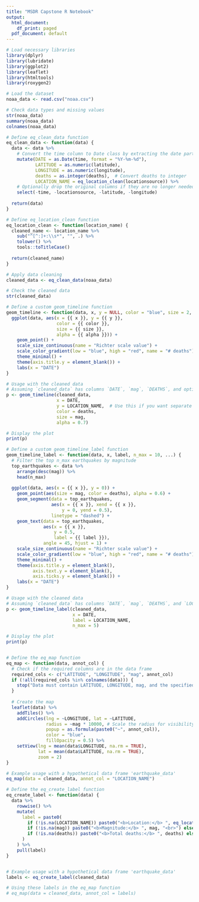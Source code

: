 ---
title: "MSDR Capstone R Notebook"
output:
  html_document:
    df_print: paged
  pdf_document: default
---

```{r}
# Load necessary libraries
library(dplyr)
library(lubridate)
library(ggplot2)
library(leaflet)
library(htmltools)
library(roxygen2)
```

```{r}
# Load the dataset
noaa_data <- read.csv("noaa.csv")
```


```{r}
# Check data types and missing values
str(noaa_data)
summary(noaa_data)
colnames(noaa_data)
```


```{r}
# Define eq_clean_data function
eq_clean_data <- function(data) {
  data <- data %>%
    # Convert the time column to Date class by extracting the date part
    mutate(DATE = as.Date(time, format = "%Y-%m-%d"),
           LATITUDE = as.numeric(latitude),
           LONGITUDE = as.numeric(longitude),
           deaths = as.integer(deaths),  # Convert deaths to integer
           LOCATION_NAME = eq_location_clean(locationsource)) %>%
    # Optionally drop the original columns if they are no longer needed
    select(-time, -locationsource, -latitude, -longitude)
  
  return(data)
}
```


```{r}
# Define eq_location_clean function
eq_location_clean <- function(location_name) {
  cleaned_name <- location_name %>%
    sub("^[^:]+:\\s*", "", .) %>%
    tolower() %>%
    tools::toTitleCase()
  
  return(cleaned_name)
}
```

```{r}
# Apply data cleaning
cleaned_data <- eq_clean_data(noaa_data)
```


```{r}
# Check the cleaned data
str(cleaned_data)
```

```{r}


# Define a custom geom_timeline function
geom_timeline <- function(data, x, y = NULL, color = "blue", size = 2, alpha = 0.5, ...) {
  ggplot(data, aes(x = {{ x }}, y = {{ y }},
                   color = {{ color }},
                   size = {{ size }},
                   alpha = {{ alpha }})) +
    geom_point() +
    scale_size_continuous(name = "Richter scale value") +
    scale_color_gradient(low = "blue", high = "red", name = "# deaths") +
    theme_minimal() +
    theme(axis.title.y = element_blank()) +
    labs(x = "DATE")
}

# Usage with the cleaned data
# Assuming `cleaned_data` has columns `DATE`, `mag`, `DEATHS`, and optionally `LOCATION_NAME`
p <- geom_timeline(cleaned_data,
                   x = DATE,
                   y = LOCATION_NAME,  # Use this if you want separate timelines for each location
                   color = deaths,
                   size = mag,
                   alpha = 0.7)

# Display the plot
print(p)


```

```{r}
# Define a custom geom_timeline_label function
geom_timeline_label <- function(data, x, label, n_max = 10, ...) {
  # Filter the top n_max earthquakes by magnitude
  top_earthquakes <- data %>% 
    arrange(desc(mag)) %>% 
    head(n_max)
  
  ggplot(data, aes(x = {{ x }}, y = 0)) +
    geom_point(aes(size = mag, color = deaths), alpha = 0.6) +
    geom_segment(data = top_earthquakes,
                 aes(x = {{ x }}, xend = {{ x }},
                     y = 0, yend = 0.5),
                 linetype = "dashed") +
    geom_text(data = top_earthquakes,
              aes(x = {{ x }},
                  y = 0.5,
                  label = {{ label }}),
              angle = 45, hjust = 1) +
    scale_size_continuous(name = "Richter scale value") +
    scale_color_gradient(low = "blue", high = "red", name = "# deaths") +
    theme_minimal() +
    theme(axis.title.y = element_blank(),
          axis.text.y = element_blank(),
          axis.ticks.y = element_blank()) +
    labs(x = "DATE")
}

# Usage with the cleaned data
# Assuming `cleaned_data` has columns `DATE`, `mag`, `DEATHS`, and `LOCATION_NAME`
p <- geom_timeline_label(cleaned_data,
                         x = DATE,
                         label = LOCATION_NAME,
                         n_max = 5)

# Display the plot
print(p)



```


```{r}
# Define the eq_map function
eq_map <- function(data, annot_col) {
  # Check if the required columns are in the data frame
  required_cols <- c("LATITUDE", "LONGITUDE", "mag", annot_col)
  if (!all(required_cols %in% colnames(data))) {
    stop("Data must contain LATITUDE, LONGITUDE, mag, and the specified annotation column.")
  }
  
  # Create the map
  leaflet(data) %>%
    addTiles() %>%
    addCircles(lng = ~LONGITUDE, lat = ~LATITUDE,
               radius = ~mag * 10000, # Scale the radius for visibility
               popup = as.formula(paste0("~", annot_col)),
               color = "blue",
               fillOpacity = 0.5) %>%
    setView(lng = mean(data$LONGITUDE, na.rm = TRUE),
            lat = mean(data$LATITUDE, na.rm = TRUE),
            zoom = 2)
}

```

```{r}
# Example usage with a hypothetical data frame 'earthquake_data'
eq_map(data = cleaned_data, annot_col = "LOCATION_NAME")
```

```{r}

# Define the eq_create_label function
eq_create_label <- function(data) {
  data %>%
    rowwise() %>%
    mutate(
      label = paste0(
        if (!is.na(LOCATION_NAME)) paste0("<b>Location:</b> ", eq_location_clean(LOCATION_NAME), "<br>") else "",
        if (!is.na(mag)) paste0("<b>Magnitude:</b> ", mag, "<br>") else "",
        if (!is.na(deaths)) paste0("<b>Total deaths:</b> ", deaths) else ""
      )
    ) %>%
    pull(label)
}



```


```{r}
# Example usage with a hypothetical data frame 'earthquake_data'
labels <- eq_create_label(cleaned_data)

# Using these labels in the eq_map function
# eq_map(data = cleaned_data, annot_col = labels)
```

